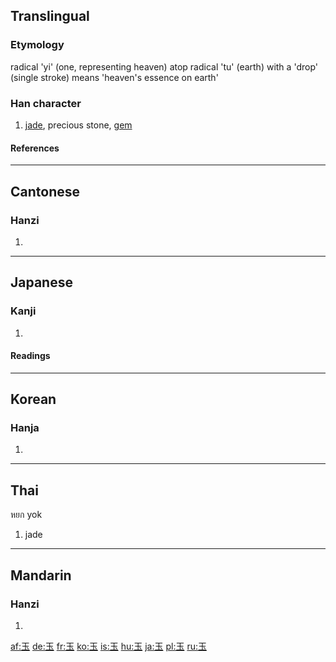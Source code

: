 {{see|王}}
==Translingual==
===Etymology===
radical 'yi' (one, representing heaven) atop radical 'tu' (earth) with a 'drop' (single stroke) means 'heaven's essence on earth'

===Han character===
{{Han char|rn=96|rad=玉|as=00|sn=5|four=1010<sub>3</sub>|canj=一土戈 (MGI)}}

# [[jade]], precious stone, [[gem]]

====References====
{{Han ref|kx=0726.040|dkj=20821|dj=1135.060|hdz=21100.010|uh=7389|ud=29577|bh=A5C9|bd=42441}}

----

==Cantonese==
===Hanzi===
{{yue-hanzi|jyut=juk6|y=yuk6}}

# {{defn|Cantonese}}

----

==Japanese==
===Kanji===
{{ja-kanji|grade=1|rs=玉00}}

# {{defn|Japanese}}

====Readings====
{{ja-readings|on=[[ぎょく]] (gyoku), [[ごく]] (goku)|kun=[[たま]] (tama)}}

----

==Korean==
===Hanja===
{{ko-hanja|hangeul=옥|eumhun=구슬|rv=ok|mr=ok|y=ok}}

# {{defn|Korean}}

----

==Thai==

หยก yok

# jade

----

==Mandarin==
===Hanzi===
{{cmn-hanzi|pin=[[yù]] ([[yu4]])|wg=yü<sup>4</sup>}}

# {{defn|Mandarin}}

[[af:玉]]
[[de:玉]]
[[fr:玉]]
[[ko:玉]]
[[is:玉]]
[[hu:玉]]
[[ja:玉]]
[[pl:玉]]
[[ru:玉]]